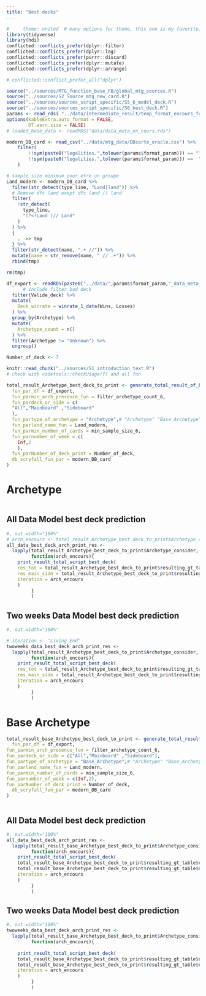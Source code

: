 ---
title: "Best decks"
---


```{r setup, include=FALSE, message = FALSE, warning = FALSE} 
#     theme: united  # many options for theme, this one is my favorite.
library(tidyverse)
library(hdi)
conflicted::conflicts_prefer(dplyr::filter)
conflicted::conflicts_prefer(dplyr::lag)
conflicted::conflicts_prefer(purrr::discard)
conflicted::conflicts_prefer(dplyr::mutate)
conflicted::conflicts_prefer(dplyr::arrange)

# conflicted::conflict_prefer_all("dplyr")

source("../sources/MTG_function_base_FB/global_mtg_sources.R")
source("../sources/S2_Source_mtg_new_card.R")
source("../sources/sources_script_specific/S5_6_model_deck.R")
source("../sources/sources_script_specific/S6_best_deck.R")
params <- read_rds( "../data/intermediate_result/temp_format_encours_for_param.rds")
options(kableExtra.auto_format = FALSE,
        DT.warn.size = FALSE)
# loaded_base_data <- readRDS("data/data_meta_en_cours.rds")

modern_DB_card <- read_csv("../data/mtg_data/DBcarte_oracle.csv") %>% 
    filter(
        !!sym(paste0("legalities.",tolower(params$format_param))) == "legal" |
        !!sym(paste0("legalities.",tolower(params$format_param))) ==  "restricted"
    )

# sample size minimum pour etre un groupe
Land_modern <- modern_DB_card %>%
  filter(str_detect(type_line, "Land|land")) %>%
  # Remove dfc land exept dfc land // land
  filter(
    !str_detect(
      type_line,
      "(?<!Land )// Land"
    )
  ) %>%
  {
    . ->> tmp
  } %>%
  filter(str_detect(name, ".+ //")) %>%
  mutate(name = str_remove(name, " // .+")) %>%
  rbind(tmp)

rm(tmp)

df_export <- readRDS(paste0("../data/",params$format_param,"_data_meta_en_cours.rds")) %>%
      # include filter bad deck
  filter(Valide_deck) %>% 
  mutate(
    Deck_winrate = winrate_1_data(Wins, Losses)
  ) %>%
  group_by(Archetype) %>% 
  mutate(
    Archetype_count = n()
  ) %>%
  filter(Archetype != "Unknown") %>% 
  ungroup()

Number_of_deck <- 7
```


```{r}
knitr::read_chunk("../sources/S1_introduction_text.R")
# check with codetools::checkUsage(f) and all fun
```


```{r compute_res_arch}
total_result_Archetype_best_deck_to_print <- generate_total_result_of_best_deck(
  fun_par_df = df_export,
  fun_parmin_arch_presence_fun = filter_archetype_count_6,
  fun_pardeck_or_side = c(
  "All","Mainboard" ,"Sideboard"
  ),
  fun_partype_of_archetype = "Archetype",# "Archetype" "Base_Archetype"
  fun_parland_name_fun = Land_modern,
  fun_parmin_number_of_cards = min_sample_size_6,
  fun_parnumber_of_week = c(
    Inf,2
    ),
  fun_parNumber_of_deck_print = Number_of_deck,
  db_scryfall_fun_par = modern_DB_card
)
```


# Archetype  
```{r, Introduction_chunk_6_best_deck, results='asis'}

```


## All Data Model best deck prediction  
```{r print_result_all_data, results='asis'}
#, out.width="100%"
# arch_encours <- total_result_Archetype_best_deck_to_print$Archetype_consider[1]
all_data_best_deck_arch_print_res <- 
  lapply(total_result_Archetype_best_deck_to_print$Archetype_consider,
         function(arch_encours){
    print_result_total_script_best_deck(
    res_tot = total_result_Archetype_best_deck_to_print$resulting_gt_table$number_of_week_Inf$global,
    res_main_side = total_result_Archetype_best_deck_to_print$resulting_gt_table$number_of_week_Inf$main_side,
    iteration = arch_encours
    ) 
         }
         )
```


## Two weeks Data Model best deck prediction  
```{r print_result_2weeks, results='asis'}
#, out.width="100%"

# iteration <- "Living End"
twoweeks_data_best_deck_arch_print_res <- 
  lapply(total_result_Archetype_best_deck_to_print$Archetype_consider,
         function(arch_encours){
    print_result_total_script_best_deck(
    res_tot = total_result_Archetype_best_deck_to_print$resulting_gt_table$number_of_week_2$global,
    res_main_side = total_result_Archetype_best_deck_to_print$resulting_gt_table$number_of_week_2$main_side,
    iteration = arch_encours
    ) 
         }
         )
```


# Base Archetype  
```{r compute_res_base_arch}
total_result_base_Archetype_best_deck_to_print <- generate_total_result_of_best_deck(
  fun_par_df = df_export,
fun_parmin_arch_presence_fun = filter_archetype_count_6,
fun_pardeck_or_side = c("All","Mainboard" ,"Sideboard"),
fun_partype_of_archetype = "Base_Archetype",# "Archetype" "Base_Archetype"
fun_parland_name_fun = Land_modern,
fun_parmin_number_of_cards = min_sample_size_6,
fun_parnumber_of_week = c(Inf,2),
fun_parNumber_of_deck_print = Number_of_deck,
  db_scryfall_fun_par = modern_DB_card
)
```


```{r,intro_second_time ,ref.label=c('Introduction_chunk_6_best_deck'), results='asis'}

```


## All Data Model best deck prediction  
```{r print_result_all_data_base_arch, results='asis'}
#, out.width="100%"
all_data_best_deck_arch_print_res <- 
  lapply(total_result_base_Archetype_best_deck_to_print$Archetype_consider,
         function(arch_encours){
    print_result_total_script_best_deck(
    total_result_base_Archetype_best_deck_to_print$resulting_gt_table$number_of_week_Inf$global,
    total_result_base_Archetype_best_deck_to_print$resulting_gt_table$number_of_week_Inf$main_side,
    iteration = arch_encours
    ) 
         }
         )
```


## Two weeks Data Model best deck prediction  
```{r print_result_2weeks_base_arch, results='asis'}
#, out.width="100%"
twoweeks_data_best_deck_arch_print_res <- 
  lapply(total_result_base_Archetype_best_deck_to_print$Archetype_consider,
         function(arch_encours){
           
    print_result_total_script_best_deck(
    total_result_base_Archetype_best_deck_to_print$resulting_gt_table$number_of_week_2$global,
    total_result_base_Archetype_best_deck_to_print$resulting_gt_table$number_of_week_2$main_side,
    iteration = arch_encours
    ) 
         }
         )
```

